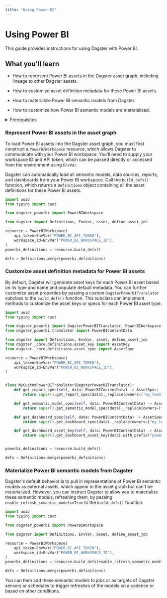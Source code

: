 ```yaml
---
title: "Using Power BI"
---
```


# Using Power BI

<ExperimentalCallout />

This guide provides instructions for using Dagster with Power BI.

## What you'll learn

- How to represent Power BI assets in the Dagster asset graph, including lineage to other Dagster assets.

- How to customize asset definition metadata for these Power BI assets.

- How to materialize Power BI semantic models from Dagster.

- How to customize how Power BI semantic models are materialized.

<details>
  <summary>Prerequisites</summary>- Familiarity with asset definitions and the
  Dagster asset graph - Familiarity with Dagster resources - Familiarity with
  Power BI concepts, like semantic models, data sources, reports, and dashboards
  - A Power BI workspace and API token
</details>

### Represent Power BI assets in the asset graph

To load Power BI assets into the Dagster asset graph, you must first construct a `PowerBIWorkspace` resource, which allows Dagster to communicate with your Power BI workspace. You'll need to supply your workspace ID and API token, which can be passed directly or accessed from the environment using `EnvVar`.

Dagster can automatically load all semantic models, data sources, reports, and dashboards from your Power BI workspace. Call the `build_defs()` function, which returns a `Definitions` object containing all the asset definitions for these Power BI assets.

```python file=/integrations/power-bi/representing-power-bi-assets.py
import uuid
from typing import cast

from dagster_powerbi import PowerBIWorkspace

from dagster import Definitions, EnvVar, asset, define_asset_job

resource = PowerBIWorkspace(
    api_token=EnvVar("POWER_BI_API_TOKEN"),
    workspace_id=EnvVar("POWER_BI_WORKSPACE_ID"),
)
powerbi_definitions = resource.build_defs()

defs = Definitions.merge(powerbi_definitions)
```

### Customize asset definition metadata for Power BI assets

By default, Dagster will generate asset keys for each Power BI asset based on its type and name and populate default metadata. You can further customize asset properties by passing a custom `DagsterPowerBITranslator` subclass to the `build_defs()` function. This subclass can implement methods to customize the asset keys or specs for each Power BI asset type.

```python file=/integrations/power-bi/customize-power-bi-asset-defs.py
import uuid
from typing import cast

from dagster_powerbi import DagsterPowerBITranslator, PowerBIWorkspace
from dagster_powerbi.translator import PowerBIContentData

from dagster import Definitions, EnvVar, asset, define_asset_job
from dagster._core.definitions.asset_key import AssetKey
from dagster._core.definitions.asset_spec import AssetSpec

resource = PowerBIWorkspace(
    api_token=EnvVar("POWER_BI_API_TOKEN"),
    workspace_id=EnvVar("POWER_BI_WORKSPACE_ID"),
)


class MyCustomPowerBITranslator(DagsterPowerBITranslator):
    def get_report_spec(self, data: PowerBIContentData) -> AssetSpec:
        return super().get_report_spec(data)._replace(owners=["my_team"])

    def get_semantic_model_spec(self, data: PowerBIContentData) -> AssetSpec:
        return super().get_semantic_model_spec(data)._replace(owners=["my_team"])

    def get_dashboard_spec(self, data: PowerBIContentData) -> AssetSpec:
        return super().get_dashboard_spec(data)._replace(owners=["my_team"])

    def get_dashboard_asset_key(self, data: PowerBIContentData) -> AssetKey:
        return super().get_dashboard_asset_key(data).with_prefix("powerbi")


powerbi_definitions = resource.build_defs()

defs = Definitions.merge(powerbi_definitions)
```

### Materialize Power BI semantic models from Dagster

Dagster's default behavior is to pull in representations of Power BI semantic models as external assets, which appear in the asset graph but can't be materialized. However, you can instruct Dagster to allow you to materialize these semantic models, refreshing them, by passing `enable_refresh_semantic_models=True` to the `build_defs()` function:

```python file=/integrations/power-bi/materialize-semantic-models.py
import uuid
from typing import cast

from dagster_powerbi import PowerBIWorkspace

from dagster import Definitions, EnvVar, asset, define_asset_job

resource = PowerBIWorkspace(
    api_token=EnvVar("POWER_BI_API_TOKEN"),
    workspace_id=EnvVar("POWER_BI_WORKSPACE_ID"),
)
powerbi_definitions = resource.build_defs(enable_refresh_semantic_models=True)

defs = Definitions.merge(powerbi_definitions)
```

You can then add these semantic models to jobs or as targets of Dagster sensors or schedules to trigger refreshes of the models on a cadence or based on other conditions.
